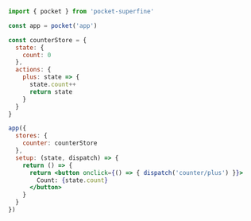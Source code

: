 
```jsx
import { pocket } from 'pocket-superfine'

const app = pocket('app')

const counterStore = {
  state: {
    count: 0
  },
  actions: {
    plus: state => {
      state.count++
      return state
    }
  }
}

app({
  stores: {
    counter: counterStore
  },
  setup: (state, dispatch) => {
    return () => {
      return <button onclick={() => { dispatch('counter/plus') }}>
        Count: {state.count}
      </button>
    }
  }
})
```

